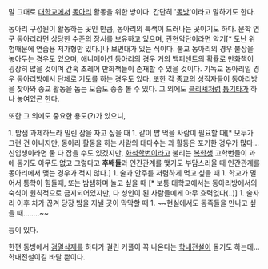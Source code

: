 말 그대로 [[대학교]]에서 [[동아리]] 활동을 위한 방이다. 간단히 '[[동방]]'이라고 말하기도 한다.

동아리 구성원이 활동하는 곳인 만큼, 동아리의 특색이 드러나는 곳이기도 하다. 문학 연구 동아리라면 상당한 수준의 장서를 보유하고 있으며, 관현악단이라면 악기[* 도난 위험때문에 연습용 저가형만 있다.]나 보면대가 있는 식이다. 불교 동아리의 경우 불상을 놓아두는 경우도 있으며, 애니메이션 동아리의 경우 거의 백퍼센트의 확률로 만화책이 굉장히 많을 것이며 간혹 초레어 만화책들이 존재할 수 있을 것이다. 기독교 동아리일 경우 동아리방에서 단체로 기도를 하는 경우도 있다. 또한 각 종교의 성직자들이 동아리방을 찾아와 종교 활동을 돕는 모습도 종종 볼 수 있다. 그 외에도 [[클리셰]]처럼 [[통기타]]가 하나 놓여있곤 한다.

또한 그 외에도 중요한 용도(?)가 있으니,

1. 밤샘 과제하느라 밀린 잠을 자고 싶을 때
1. 같이 밥 먹을 사람이 필요할 때[* 모두가 그런 건 아니지만, 동아리 활동을 하는 사람의 대다수는 과 활동은 포기한 경우가 많다... 신입생이라면 둘 다 잡을 수도 있겠지만, [[화석]]학번이라고 불리는 [[복학생]] 고학번들이 과에 동기도 아무도 없고 그렇다고 '''후배들'''과 인간관계를 맺기도 부담스러울 때 인간관계를 동아리에서 맺는 경우가 적지 않다.]
1. 술과 안주를 저렴하게 먹고 싶을 때
1. 학교가 멀어서 통학이 힘들때, 또는 밤샘하며 놀고 싶을 때 [* 보통 대학교에서는 동아리방에서의 숙식이 원칙적으로 금지되어있지만, 다 성인이 된 사람들에게 아무 효력없다(..)]
1. 술자리 이후 차가 끊겨 당장 밤을 지낼 곳이 막막할 때
1. ~~현실에서도 동족들을 만나고 싶을 때........~~

등이 있다.

한편 동빙에서 [[섹스|검열삭제]]를 하다가 걸린 커플이 꼭 나온다는 [[도시전설|학내전설]]이 돌기도 하는데... 학내전설이길 바랄 뿐이다.
